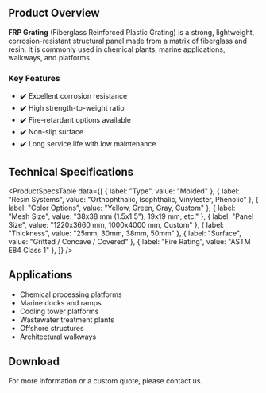 


## Product Overview

**FRP Grating** (Fiberglass Reinforced Plastic Grating) is a strong, lightweight, corrosion-resistant structural panel made from a matrix of fiberglass and resin. It is commonly used in chemical plants, marine applications, walkways, and platforms.

### Key Features

- ✔️ Excellent corrosion resistance
- ✔️ High strength-to-weight ratio
- ✔️ Fire-retardant options available
- ✔️ Non-slip surface
- ✔️ Long service life with low maintenance

## Technical Specifications

<ProductSpecsTable
  data={[
    { label: "Type", value: "Molded" },
    { label: "Resin Systems", value: "Orthophthalic, Isophthalic, Vinylester, Phenolic" },
    { label: "Color Options", value: "Yellow, Green, Gray, Custom" },
    { label: "Mesh Size", value: "38x38 mm (1.5x1.5\"), 19x19 mm, etc." },
    { label: "Panel Size", value: "1220x3660 mm, 1000x4000 mm, Custom" },
    { label: "Thickness", value: "25mm, 30mm, 38mm, 50mm" },
    { label: "Surface", value: "Gritted / Concave / Covered" },
    { label: "Fire Rating", value: "ASTM E84 Class 1" },
  ]}
/>

## Applications

- Chemical processing platforms
- Marine docks and ramps
- Cooling tower platforms
- Wastewater treatment plants
- Offshore structures
- Architectural walkways

## Download

<DownloadPDF url="/pdfs/tf-frp-grating-tds.pdf" label="Download TDS (PDF)" />


For more information or a custom quote, please contact us.
